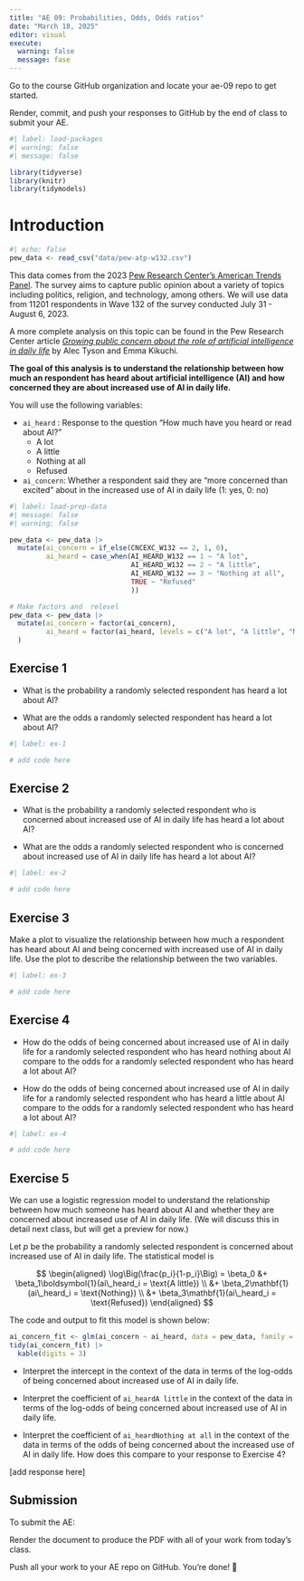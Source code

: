 ```yaml
---
title: "AE 09: Probabilities, Odds, Odds ratios"
date: "March 18, 2025"
editor: visual
execute:
  warning: false
  message: fase
---
```


::: callout-important
Go to the course GitHub organization and locate your ae-09 repo to get started.

Render, commit, and push your responses to GitHub by the end of class to submit your AE.
:::

```r
#| label: load-packages
#| warning: false
#| message: false

library(tidyverse)
library(knitr)
library(tidymodels)
```

# Introduction

```r
#| echo: false
pew_data <- read_csv("data/pew-atp-w132.csv")
```

This data comes from the 2023 [Pew Research Center's American Trends Panel](https://www.pewresearch.org/the-american-trends-panel/). The survey aims to capture public opinion about a variety of topics including politics, religion, and technology, among others. We will use data from 11201 respondents in Wave 132 of the survey conducted July 31 - August 6, 2023.

A more complete analysis on this topic can be found in the Pew Research Center article [*Growing public concern about the role of artificial intelligence in daily life*](https://www.pewresearch.org/short-reads/2023/08/28/growing-public-concern-about-the-role-of-artificial-intelligence-in-daily-life/) by Alec Tyson and Emma Kikuchi.

**The goal of this analysis is to understand the relationship between how much an respondent has heard about artificial intelligence (AI) and how concerned they are about increased use of AI in daily life.**

You will use the following variables:

-   `ai_heard` : Response to the question "How much have you heard or read about AI?"
    -   A lot
    -   A little
    -   Nothing at all
    -   Refused
-   `ai_concern`: Whether a respondent said they are "more concerned than excited" about in the increased use of AI in daily life (1: yes, 0: no)

```r
#| label: load-prep-data
#| message: false
#| warning: false

pew_data <- pew_data |>
  mutate(ai_concern = if_else(CNCEXC_W132 == 2, 1, 0),
         ai_heard = case_when(AI_HEARD_W132 == 1 ~ "A lot",
                              AI_HEARD_W132 == 2 ~ "A little",
                              AI_HEARD_W132 == 3 ~ "Nothing at all",
                              TRUE ~ "Refused"
                              ))

# Make factors and  relevel 
pew_data <- pew_data |>
  mutate(ai_concern = factor(ai_concern),
         ai_heard = factor(ai_heard, levels = c("A lot", "A little", "Nothing at all", "Refused"))
  )
```

::: {.callout-note icon="false"}
## Exercise 1

-   What is the probability a randomly selected respondent has heard a lot about AI?

-   What are the odds a randomly selected respondent has heard a lot about AI?
:::

```r
#| label: ex-1

# add code here
```

::: {.callout-note icon="false"}
## Exercise 2

-   What is the probability a randomly selected respondent who is concerned about increased use of AI in daily life has heard a lot about AI?

-   What are the odds a randomly selected respondent who is concerned about increased use of AI in daily life has heard a lot about AI?
:::

```r
#| label: ex-2

# add code here

```

::: {.callout-note icon="false"}
## Exercise 3

Make a plot to visualize the relationship between how much a respondent has heard about AI and being concerned with increased use of AI in daily life. Use the plot to describe the relationship between the two variables.
:::

```r
#| label: ex-3

# add code here
```

::: {.callout-note icon="false"}
## Exercise 4

-   How do the odds of being concerned about increased use of AI in daily life for a randomly selected respondent who has heard nothing about AI compare to the odds for a randomly selected respondent who has heard a lot about AI?

-   How do the odds of being concerned about increased use of AI in daily life for a randomly selected respondent who has heard a little about AI compare to the odds for a randomly selected respondent who has heard a lot about AI?
:::

```r
#| label: ex-4

# add code here

```

::: {.callout-note icon="false"}
## Exercise 5

We can use a logistic regression model to understand the relationship between how much someone has heard about AI and whether they are concerned about increased use of AI in daily life. (We will discuss this in detail next class, but will get a preview for now.)

Let $p$ be the probability a randomly selected respondent is concerned about increased use of AI in daily life. The statistical model is

$$
\begin{aligned}
\log\Big(\frac{p_i}{1-p_i}\Big) = \beta_0 &+ \beta_1\boldsymbol{1}(ai\_heard_i = \text{A little}) \\ &+ \beta_2\mathbf{1}(ai\_heard_i = \text{Nothing}) \\  &+ \beta_3\mathbf{1}(ai\_heard_i = \text{Refused})
\end{aligned}
$$

The code and output to fit this model is shown below:

```r
ai_concern_fit <- glm(ai_concern ~ ai_heard, data = pew_data, family = "binomial")
tidy(ai_concern_fit) |> 
  kable(digits = 3)
```

-   Interpret the intercept in the context of the data in terms of the log-odds of being concerned about increased use of AI in daily life.

-   Interpret the coefficient of `ai_heardA little` in the context of the data in terms of the log-odds of being concerned about increased use of AI in daily life.

-   Interpret the coefficient of `ai_heardNothing at all` in the context of the data in terms of the odds of being concerned about the increased use of AI in daily life. How does this compare to your response to Exercise 4?
:::

\[add response here\]

::: callout-important
# Submission

To submit the AE:

Render the document to produce the PDF with all of your work from today's class.

Push all your work to your AE repo on GitHub. You're done! 🎉
:::
